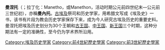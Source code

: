 {{unreferenced|time=2012-1-18}} 
'''曼涅托'''（{{lang-el|Μανέθων，或Μανέθως}}；拉丁化：Manetho，或Manethon，活动时期公元前四世纪末—公元前三世纪初），亦稱'''曼內托'''。[[古埃及|古埃及]]祭司和历史学家，用希腊文写成《埃及史》一书，该书有片段为教会历史学家保存下来，成为今人研究古埃及历史的重要史料。曼涅托把埃及历史划分为30个王朝和[[古王国|古王国]]、[[中王国|中王国]]、[[新王国|新王国]]三个时期，这种分期法有一定的准确性，至今仍为学术界所沿用。

{{Authority control}}
[[Category:埃及历史学家|Category:埃及历史学家]]
[[Category:前4世紀歷史學家|Category:前4世紀歷史學家]]
[[Category:前3世紀歷史學家|Category:前3世紀歷史學家]]
{{著名埃及统治者}}